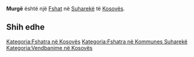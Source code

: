 {{Fshat në Kosovës
 | Emri                = Murgë
| sqi_N_name = Murgë
| sqi_N_FULL_NAME_RO = Murgë
| sqi_N_FULL_NAME_ND_RO = Murge
| sqi_N_SORT_NAME_RG = MURGE
| sqi_N_FULL_NAME_RG = Murgë
| sqi_N_FULL_NAME_ND_RG = Murge
| srp_N_name = Murga
| srp_N_FULL_NAME_RO = Murga
| srp_N_FULL_NAME_ND_RO = Murga
| srp_N_SORT_NAME_RG = MURGA
| srp_N_FULL_NAME_RG = Murga
| srp_N_FULL_NAME_ND_RG = Murga
| srp_NS_name = Мурга
| srp_NS_FULL_NAME_RO = Мурга
| srp_NS_FULL_NAME_ND_RO = Мурга
| srp_NS_SORT_NAME_RG = МУРГА
| srp_NS_FULL_NAME_RG = Мурга
| srp_NS_FULL_NAME_ND_RG = Мурга
| std_V_name = Mugra
| std_V_FULL_NAME_RO = Mugra
| std_V_FULL_NAME_ND_RO = Mugra
| std_V_SORT_NAME_RG = MUGRA
| std_V_FULL_NAME_RG = Mugra
| std_V_FULL_NAME_ND_RG = Mugra

 | Emri (Rasa dhanore) = 
 | Figura              = 
 | Shteti              = Kosovo
 | Komuna              = Suharekë
 | Kodi postar         = 
 | Sipërfaqja          = 

 | Popullsia           = 

 | Regj. i popullsisë  = 
 | Dend. e popullsisë  = 
 | Faqja zyrtare       = 
 <!--- Koordinatat ----> 
 | Gjerësia            = 42.608333
 | Gjatësia            = 20.753611
 | Lartësia            = 
}}
'''Murgë''' është një [[Fshat]] në [[Suharekë]] të [[Kosovës]].

<!-- == Gjeografia == -->
<!-- == Historia == -->
<!-- == Demografia == -->
== Shih edhe ==
{{Komuna Suharekë}}
{{Kosovo-Administrata-Cung}}

[[Kategoria:Fshatra në Kosovës]]
[[Kategoria:Fshatra në Kommunes Suharekë]]
[[Kategoria:Vendbanime në Kosovës]]